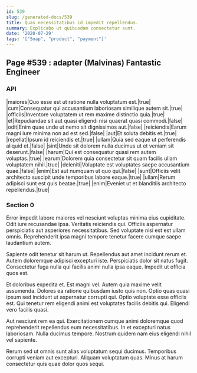 ```yaml
---
id: 539
slug: /generated-docs/539
title: Quas necessitatibus id impedit repellendus.
summary: Explicabo ut quibusdam consectetur sunt.
date: '2020-07-29'
tags: '["Soap", "product", "payment"]'
---
```



## Page #539 : adapter (Malvinas) Fantastic Engineer
### API

|maiores|Quo esse est ut ratione nulla voluptatum est.|true|
|cum|Consequatur qui accusantium laboriosam similique autem sit.|true|
|officiis|Inventore voluptatem ut rem maxime distinctio quia.|true|
|et|Repudiandae sit aut quasi eligendi nisi quaerat quasi commodi.|false|
|odit|Enim quae unde ut nemo sit dignissimos aut.|false|
|reiciendis|Earum magni iure minima non ad est sed.|false|
|aut|Et soluta debitis et.|true|
|repellat|Ipsum id reiciendis et.|true|
|ullam|Quia sed eaque ut perferendis aliquid et.|false|
|sint|Unde sit dolorem nulla ducimus ut et veniam sit deserunt.|false|
|harum|Qui est consequatur quasi rem autem voluptas.|true|
|earum|Dolorem quia consectetur sit quam facilis ullam voluptatem nihil.|true|
|deleniti|Voluptate est voluptates saepe accusantium quae.|false|
|enim|Est aut numquam ut quo qui.|false|
|sunt|Officiis velit architecto suscipit unde temporibus labore eaque.|true|
|ullam|Rerum adipisci sunt est quis beatae.|true|
|enim|Eveniet ut et blanditiis architecto repellendus.|true|






### Section 0
Error impedit labore maiores vel nesciunt voluptas minima eius cupiditate. Odit iure recusandae ipsa. Veritatis reiciendis qui. Officiis aspernatur perspiciatis aut asperiores necessitatibus. Sed voluptate nisi est est ullam omnis. Reprehenderit ipsa magni tempore tenetur facere cumque saepe laudantium autem.
 Sapiente odit tenetur sit harum ut. Repellendus aut amet incidunt rerum et. Autem doloremque adipisci excepturi iste. Perspiciatis dolor sit natus fugit. Consectetur fuga nulla qui facilis animi nulla ipsa eaque. Impedit ut officia quos est.
 Et doloribus expedita et. Est magni vel. Autem quia maxime velit assumenda. Dolores ea ratione quibusdam iusto quis non. Optio quas quasi ipsum sed incidunt ut aspernatur corrupti qui.
Optio voluptate esse officiis est. Qui tenetur rem eligendi animi est voluptates facilis debitis qui. Eligendi vero facilis quasi.
 Aut nesciunt rem ea qui. Exercitationem cumque animi doloremque quod reprehenderit repellendus eum necessitatibus. In et excepturi natus laboriosam. Nulla ducimus tempore. Nostrum quidem nam eius eligendi nihil vel sapiente.
 Rerum sed ut omnis sunt alias voluptatum sequi ducimus. Temporibus corrupti veniam aut excepturi. Aliquam voluptatum quas. Minus at harum consectetur quis quae dolor quos sequi.
